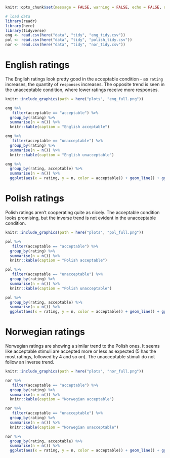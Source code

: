 ```r
knitr::opts_chunk$set(message = FALSE, warning = FALSE, echo = FALSE, dpi = 200)
```

```r
# load data 
library(readr)
library(here)
library(tidyverse)
eng <- read.csv(here("data", "tidy", "eng_tidy.csv"))
pol <- read.csv(here("data", "tidy", "polish_tidy.csv"))
nor <- read.csv(here("data", "tidy", "nor_tidy.csv"))
```


# English ratings 

The English ratings look pretty good in the acceptable condition - as `rating` increases, the quantity of `responses` increases. The opposite trend is seen in the unacceptable condition, where lower ratings receive more responses. 

```r
knitr::include_graphics(path = here("plots", "eng_full.png"))
```

```r
eng %>% 
   filter(acceptable == "acceptable") %>% 
  group_by(rating) %>%
  summarise(n = n()) %>% 
  knitr::kable(caption = "English acceptable")

```

```r
eng %>% 
   filter(acceptable == "unacceptable") %>% 
  group_by(rating) %>%
  summarise(n = n()) %>% 
  knitr::kable(caption = "English unacceptable")

```

```r
eng %>% 
  group_by(rating, acceptable) %>%
  summarise(n = n()) %>% 
  ggplot(aes(x = rating, y = n, color = acceptable)) + geom_line() + ggtitle("English")

```

# Polish ratings 

Polish ratings aren't cooperating quite as nicely. The acceptable condition looks promising, but the inverse trend is not evident in the unacceptable condition. 

```r
knitr::include_graphics(path = here("plots", "pol_full.png"))
```
```r
pol %>% 
   filter(acceptable == "acceptable") %>% 
  group_by(rating) %>%
  summarise(n = n()) %>% 
  knitr::kable(caption = "Polish acceptable")

```

```r
pol %>% 
   filter(acceptable == "unacceptable") %>% 
  group_by(rating) %>%
  summarise(n = n()) %>% 
  knitr::kable(caption = "Polish unacceptable")

```

```r
pol %>% 
  group_by(rating, acceptable) %>%
  summarise(n = n()) %>% 
  ggplot(aes(x = rating, y = n, color = acceptable)) + geom_line() + ggtitle("Polish")
```

# Norwegian ratings 

Norwegian ratings are showing a similar trend to the Polish ones. It seems like acceptable stimuli are accepted more or less as expected (5 has the most ratings, followed by 4 and so on). The unacceptable stimuli do not follow an inverse trend. 

```r
knitr::include_graphics(path = here("plots", "nor_full.png"))
```

```r
nor %>% 
   filter(acceptable == "acceptable") %>% 
  group_by(rating) %>%
  summarise(n = n()) %>% 
  knitr::kable(caption = "Norwegian acceptable")

```

```r
nor %>% 
   filter(acceptable == "unacceptable") %>% 
  group_by(rating) %>%
  summarise(n = n()) %>% 
  knitr::kable(caption = "Norwegian unacceptable")

```



```r
nor %>% 
  group_by(rating, acceptable) %>%
  summarise(n = n()) %>% 
  ggplot(aes(x = rating, y = n, color = acceptable)) + geom_line() + ggtitle("Norwegian")
```



